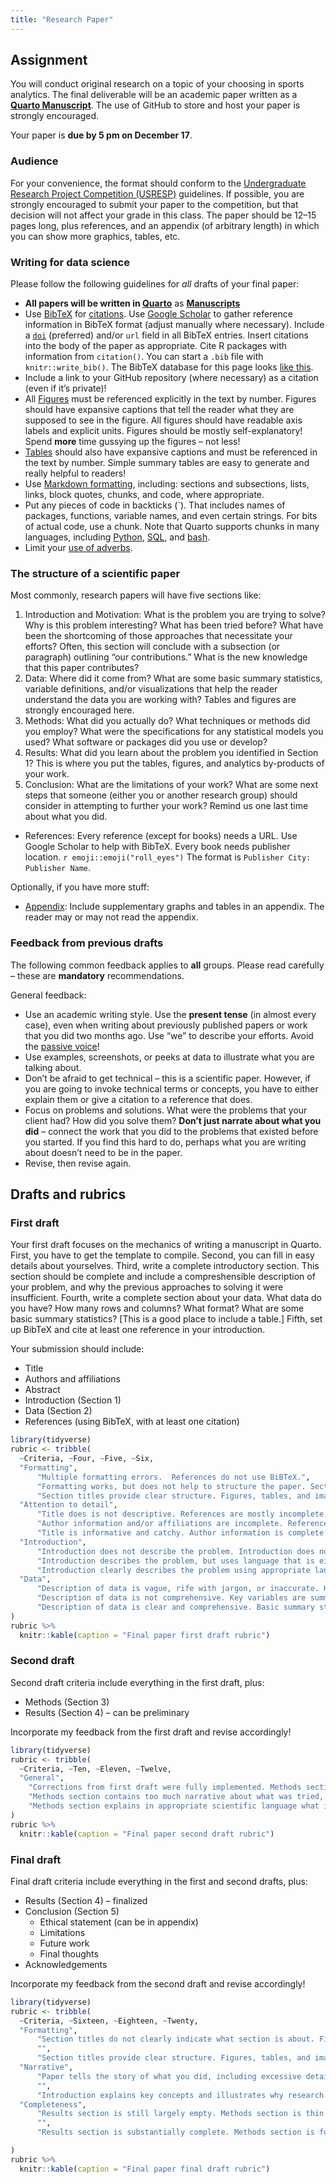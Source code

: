 ```yaml
---
title: "Research Paper"
---
```


## Assignment

You will conduct original research on a topic of your choosing in sports analytics. 
The final deliverable will be an academic paper written as a **[Quarto Manuscript](https://quarto.org/docs/manuscripts/)**. 
The use of GitHub to store and host your paper is strongly encouraged. 

Your paper is **due by 5 pm on December 17**.



### Audience

For your convenience, the format should conform to the [Undergraduate Research Project Competition (USRESP)](https://www.causeweb.org/usproc/usresp) guidelines. If possible, you are strongly encouraged to submit your paper to the competition, but that decision will not affect your grade in this class. The paper should be 12--15 pages long, plus references, and an appendix (of arbitrary length) in which you can show more graphics, tables, etc. 

### Writing for data science

Please follow the following guidelines for *all* drafts of your final paper:

- **All papers will be written in [Quarto](https://quarto.org/)** as **[Manuscripts](https://quarto.org/docs/manuscripts/)**
- Use [BibTeX](https://en.wikipedia.org/wiki/BibTeX) for [citations](https://quarto.org/docs/authoring/citations.html). Use [Google Scholar](https://scholar.google.com/) to gather reference information in BibTeX format (adjust manually where necessary). Include a [`doi`](https://en.wikipedia.org/wiki/Digital_object_identifier) (preferred) and/or `url` field in all BibTeX entries. Insert citations into the body of the paper as appropriate. Cite R packages with information from `citation()`. You can start a `.bib` file with `knitr::write_bib()`. The BibTeX database for this page looks [like this](refs.bib).
- Include a link to your GitHub repository (where necessary) as a citation (even if it's private)!
- All [Figures](https://quarto.org/docs/authoring/figures.html) must be referenced explicitly in the text by number. Figures should have expansive captions that tell the reader what they are supposed to see in the figure. All figures should have readable axis labels and explicit units. Figures should be mostly self-explanatory! Spend **more** time gussying up the figures -- not less! 
- [Tables](https://quarto.org/docs/authoring/tables.html) should also have expansive captions and must be referenced in the text by number. Simple summary tables are easy to generate and really helpful to readers!
- Use [Markdown formatting](https://quarto.org/docs/authoring/markdown-basics.html), including: sections and subsections, lists, links, block quotes, chunks, and code, where appropriate. 
- Put any pieces of code in backticks (`). That includes names of packages, functions, variable names, and even certain strings. For bits of actual code, use a chunk. Note that Quarto supports chunks in many languages, including [Python](https://quarto.org/docs/computations/python.html), [SQL](https://bookdown.org/yihui/rmarkdown/language-engines.html#sql), and [bash](https://bookdown.org/yihui/rmarkdown/language-engines.html#shell-scripts).
- Limit your [use of adverbs](https://twitter.com/ClintSmithIII/status/1290772304801259521?ref_src=twsrc%5Etfw).


### The structure of a scientific paper

Most commonly, research papers will have five sections like:

1. Introduction and Motivation: What is the problem you are trying to solve? Why is this problem interesting? What has been tried before? What have been the shortcoming of those approaches that necessitate your efforts? Often, this section will conclude with a subsection (or paragraph) outlining "our contributions." What is the new knowledge that this paper contributes? 
2. Data: Where did it come from? What are some basic summary statistics, variable definitions, and/or visualizations that help the reader understand the data you are working with? Tables and figures are strongly encouraged here.
3. Methods: What did you actually do? What techniques or methods did you employ? What were the specifications for any statistical models you used? What software or packages did you use or develop? 
4. Results: What did you learn about the problem you identified in Section 1? This is where you put the tables, figures, and analytics by-products of your work. 
5. Conclusion: What are the limitations of your work? What are some next steps that someone (either you or another research group) should consider in attempting to further your work? Remind us one last time about what you did. 
* References: Every reference (except for books) needs a URL. Use Google Scholar to help with BibTeX. Every book needs publisher location. `r emoji::emoji("roll_eyes")` The format is `Publisher City: Publisher Name`.


Optionally, if you have more stuff:

- [Appendix](https://quarto.org/docs/authoring/appendices.html): Include supplementary graphs and tables in an appendix. The reader may or may not read the appendix. 


### Feedback from previous drafts

The following common feedback applies to **all** groups. 
Please read carefully -- these are **mandatory** recommendations. 

General feedback:

- Use an academic writing style. Use the **present tense** (in almost every case), even when writing about previously published papers or work that you did two months ago. Use "we" to describe your efforts. Avoid the [passive voice](https://en.wikipedia.org/wiki/Passive_voice)!
- Use examples, screenshots, or peeks at data to illustrate what you are talking about. 
- Don't be afraid to get technical -- this is a scientific paper. However, if you are going to invoke technical terms or concepts, you have to either explain them or give a citation to a reference that does. 
- Focus on problems and solutions. What were the problems that your client had? How did you solve them? **Don't just narrate about what you did** -- connect the work that you did to the problems that existed before you started. If you find this hard to do, perhaps what you are writing about doesn't need to be in the paper. 
- Revise, then revise again. 


## Drafts and rubrics

### First draft

Your first draft focuses on the mechanics of writing a manuscript in Quarto. 
First, you have to get the template to compile. 
Second, you can fill in easy details about yourselves. 
Third, write a complete introductory section. 
This section should be complete and include a compreshensible description of your problem, and why the previous approaches to solving it were insufficient. 
Fourth, write a complete section about your data. 
What data do you have? How many rows and columns? What format? What are some basic summary statistics? [This is a good place to include a table.]
Fifth, set up BibTeX and cite at least one reference in your introduction. 

Your submission should include:

- Title
- Authors and affiliations
- Abstract
- Introduction (Section 1)
- Data (Section 2)
- References (using BibTeX, with at least one citation)


```r
library(tidyverse)
rubric <- tribble(
  ~Criteria, ~Four, ~Five, ~Six,
  "Formatting", 
      "Multiple formatting errors.  References do not use BiBTeX.", 
      "Formatting works, but does not help to structure the paper. Section titles do not clearly indicate what section is about. Figures/images are too big or too small. ",
      "Section titles provide clear structure. Figures, tables, and images fit nicely into the narrative. References use BiBTeX and are complete.",
  "Attention to detail",
      "Title does is not descriptive. References are mostly incomplete. ",
      "Author information and/or affiliations are incomplete. References do not include URLs. ",
      "Title is informative and catchy. Author information is complete. References include complete information, including URLs.",
  "Introduction",
      "Introduction does not describe the problem. Introduction does not discuss previous approaches or cite previous work. ",
      "Introduction describes the problem, but uses language that is either overly technical (unexplained jargon) or not technical enough (imprecise). Description of previous work is vague. ",
      "Introduction clearly describes the problem using appropriate language. Introduction discusses previous work and includes citations. Introduction is written in present tense. ",
  "Data",
      "Description of data is vague, rife with jargon, or inaccurate. Key variables are not defined. Units are not included. ",
      "Description of data is not comprehensive. Key variables are summarized but not well-defined. Units are implied or omitted. Tables and/or figures are unclear or barely readable. ",
      "Description of data is clear and comprehensive. Basic summary statistics are included in neat, readable tables. Key variables are well-defined and summarized in tables or figures, with units made explicit. "
)
rubric %>%
  knitr::kable(caption = "Final paper first draft rubric")
```


### Second draft

Second draft criteria include everything in the first draft, plus:

- Methods (Section 3)
- Results (Section 4) -- can be preliminary

::: {.callout-important}
Incorporate my feedback from the first draft and revise accordingly!
:::

```r
library(tidyverse)
rubric <- tribble(
  ~Criteria, ~Ten, ~Eleven, ~Twelve,
  "General",
    "Corrections from first draft were fully implemented. Methods section is imprecise and/or incomplete. Results section is sparse. ",
    "Methods section contains too much narrative about what was tried, rather than focusing on what is important for the reader to know. Results section is largely incomplete and fails to drive home message. ",
    "Methods section explains in appropriate scientific language what is important for the reader to know and how it was done. Results section drives home the message of the paper using fully-explained examples, figures, tables, etc. "
)
rubric %>%
  knitr::kable(caption = "Final paper second draft rubric")
```

### Final draft

Final draft criteria include everything in the first and second drafts, plus:

- Results (Section 4) -- finalized
- Conclusion (Section 5)
    - Ethical statement (can be in appendix)
    - Limitations
    - Future work
    - Final thoughts
- Acknowledgements

::: {.callout-important}
Incorporate my feedback from the second draft and revise accordingly!
:::

```r
library(tidyverse)
rubric <- tribble(
  ~Criteria, ~Sixteen, ~Eighteen, ~Twenty,
  "Formatting", 
      "Section titles do not clearly indicate what section is about. Figures/images are too big or too small. References do not use BiBTeX.",
      "", 
      "Section titles provide clear structure. Figures, tables, and images fit nicely into the narrative. References use BiBTeX and are complete. ",
  "Narrative",
      "Paper tells the story of what you did, including excessive details about data wrangling, and/or failed approaches that are not informative.",
      "",
      "Introduction explains key concepts and illustrates why research was necessary. Team's contribution is clearly communicated. Outside research is extensive and appropriately sourced. Paper focuses on the information that is most important to readers. ",
  "Completeness", 
      "Results section is still largely empty. Methods section is thin on details or largely incomplete. Figures, tables, and references are not working properly. ",
      "", 
      "Results section is substantially complete. Methods section is fully sketched out, if not complete. Figures, tables, and references are working, if not complete.  ",

)
rubric %>%
  knitr::kable(caption = "Final paper final draft rubric")
```
